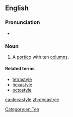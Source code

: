 ==English==

===Pronunciation===
* {{a|UK}} {{IPA|/dɛkəˈstaɪəɫ/|lang=en}}

===Noun===
{{en-noun}}

# A [[portico]] with ten [[column]]s.

====Related terms====
* [[tetrastyle]]
* [[hexastyle]]
* [[octostyle]]

[[Category:en:Ten]]

[[ca:decastyle]]
[[zh:decastyle]]